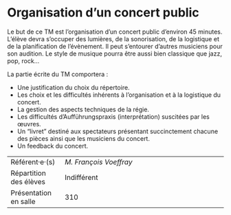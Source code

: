 # Organisation d'un concert public

Le but de ce TM est l'organisation d'un concert public d'environ 45
minutes. L'élève devra s'occuper des lumières, de la sonorisation, de la
logistique et de la planification de l'évènement. Il peut s'entourer
d'autres musiciens pour son audition. Le style de musique pourra être
aussi bien classique que jazz, pop, rock...

La partie écrite du TM comportera : 

-   Une justification du choix du répertoire.
-   Les choix et les difficultés inhérents à l'organisation et à la
    logistique du concert.
-   La gestion des aspects techniques de la régie.
-   Les difficultés d'Aufführungspraxis (interprétation) suscitées par
    les œuvres.
-   Un "livret" destiné aux spectateurs présentant succinctement
    chacune des pièces ainsi que les musiciens du concert.
-   Un feedback du concert.

::: {.small data-latex=""}
|                        |                                            |
| :------------- | :----------------------------------------- |
| Référent·e·(s)         | _M. François Voeffray_                              |
| Répartition des élèves | Indifférent                                |
| Présentation en salle  | 310                                  |
:::